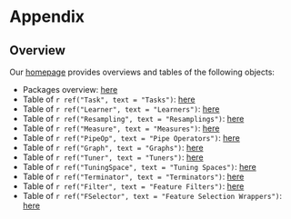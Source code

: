 # Appendix {#appendix}

## Overview

Our [homepage](https://mlr-org.com) provides overviews and tables of the following objects:

* Packages overview: [here](https://mlr-org.com/packages.html)
* Table of `r ref("Task", text = "Tasks")`: [here](https://mlr-org.com/tasks.html)
* Table of `r ref("Learner", text = "Learners")`: [here](https://mlr-org.com/learners.html)
* Table of `r ref("Resampling", text = "Resamplings")`: [here](https://mlr-org.com/resamplings.html)
* Table of `r ref("Measure", text = "Measures")`: [here](https://mlr-org.com/measures.html)
* Table of `r ref("PipeOp", text = "Pipe Operators")`: [here](https://mlr-org.com/pipeops.html)
* Table of `r ref("Graph", text = "Graphs")`: [here](https://mlr-org.com/graphs.html)
* Table of `r ref("Tuner", text = "Tuners")`: [here](https://mlr-org.com/tuners.html)
* Table of `r ref("TuningSpace", text = "Tuning Spaces")`: [here](https://mlr-org.com/tuning_spaces.html)
* Table of `r ref("Terminator", text = "Terminators")`: [here](https://mlr-org.com/terminators.html)
* Table of `r ref("Filter", text = "Feature Filters")`: [here](https://mlr-org.com/filters.html)
* Table of `r ref("FSelector", text = "Feature Selection Wrappers")`: [here](https://mlr-org.com/fselectors.html)
